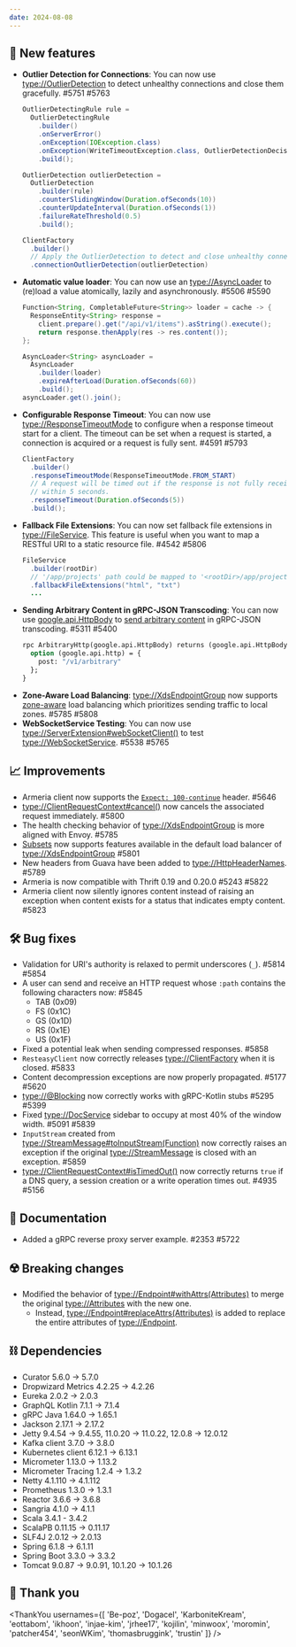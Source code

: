 ```yaml
---
date: 2024-08-08
---
```


## 🌟 New features

- **Outlier Detection for Connections**: You can now use <type://OutlierDetection> to detect unhealthy 
  connections and close them gracefully. #5751 #5763
  ```java
  OutlierDetectingRule rule =
    OutlierDetectingRule
      .builder()
      .onServerError()
      .onException(IOException.class)
      .onException(WriteTimeoutException.class, OutlierDetectionDecision.FATAL)
      .build();
  
  OutlierDetection outlierDetection = 
    OutlierDetection
      .builder(rule)
      .counterSlidingWindow(Duration.ofSeconds(10))
      .counterUpdateInterval(Duration.ofSeconds(1))
      .failureRateThreshold(0.5)
      .build();
  
  ClientFactory
    .builder()
    // Apply the OutlierDetection to detect and close unhealthy connections
    .connectionOutlierDetection(outlierDetection)
  ```
- **Automatic value loader**: You can now use an <type://AsyncLoader> to (re)load a value atomically, lazily and 
  asynchronously. #5506 #5590
  ```java
  Function<String, CompletableFuture<String>> loader = cache -> {
    ResponseEntity<String> response =
      client.prepare().get("/api/v1/items").asString().execute();
      return response.thenApply(res -> res.content());
  };

  AsyncLoader<String> asyncLoader =
    AsyncLoader
      .builder(loader)
      .expireAfterLoad(Duration.ofSeconds(60))
      .build();
  asyncLoader.get().join();
  ```
- **Configurable Response Timeout**: You can now use <type://ResponseTimeoutMode> to configure when a response
  timeout start for a client. The timeout can be set when a request is started, a connection is acquired or a 
  request is fully sent. #4591 #5793
  ```java
  ClientFactory
    .builder()
    .responseTimeoutMode(ResponseTimeoutMode.FROM_START)
    // A request will be timed out if the response is not fully received
    // within 5 seconds.
    .responseTimeout(Duration.ofSeconds(5))
    .build();
  ```
- **Fallback File Extensions**: You can now set fallback file extensions in <type://FileService>.
  This feature is useful when you want to map a RESTful URI to a static resource file. #4542 #5806
  ```java
  FileService
    .builder(rootDir)
    // '/app/projects' path could be mapped to '<rootDir>/app/projects.html'
    .fallbackFileExtensions("html", "txt")
    ...
  ```
- **Sending Arbitrary Content in gRPC-JSON Transcoding**: You can now use [google.api.HttpBody](https://github.com/googleapis/googleapis/blob/master/google/api/httpbody.proto)
  to [send arbitrary content](https://www.envoyproxy.io/docs/envoy/latest/configuration/http/http_filters/grpc_json_transcoder_filter#sending-arbitrary-content)
  in gRPC-JSON transcoding. #5311 #5400
  ```protobuf
  rpc ArbitraryHttp(google.api.HttpBody) returns (google.api.HttpBody) {
    option (google.api.http) = {
      post: "/v1/arbitrary"
    };
  }
  ```
- **Zone-Aware Load Balancing**: <type://XdsEndpointGroup> now supports [zone-aware](https://www.envoyproxy.io/docs/envoy/latest/intro/arch_overview/upstream/load_balancing/zone_aware)
  load balancing which prioritizes sending traffic to local zones. #5785 #5808
- **WebSocketService Testing**: You can now use <type://ServerExtension#webSocketClient()> to test <type://WebSocketService>. #5538 #5765

## 📈 Improvements

- Armeria client now supports the [`Expect: 100-continue`](https://developer.mozilla.org/en-US/docs/Web/HTTP/Status/100) header. #5646
- <type://ClientRequestContext#cancel()> now cancels the associated request immediately. #5800
- The health checking behavior of <type://XdsEndpointGroup> is more aligned with Envoy. #5785
- [Subsets](https://www.envoyproxy.io/docs/envoy/latest/intro/arch_overview/upstream/load_balancing/subsets#load-balancer-subsets) now
  supports features available in the default load balancer of <type://XdsEndpointGroup> #5801
- New headers from Guava have been added to <type://HttpHeaderNames>. #5789
- Armeria is now compatible with Thrift 0.19 and 0.20.0 #5243 #5822
- Armeria client now silently ignores content instead of raising an exception when content exists for
  a status that indicates empty content. #5823

## 🛠️ Bug fixes

- Validation for URI's authority is relaxed to permit underscores (`_`). #5814 #5854
- A user can send and receive an HTTP request whose `:path` contains the following characters now: #5845
  - TAB (0x09)
  - FS (0x1C)
  - GS (0x1D)
  - RS (0x1E)
  - US (0x1F)
- Fixed a potential leak when sending compressed responses. #5858
- `ResteasyClient` now correctly releases <type://ClientFactory> when it is closed. #5833
- Content decompression exceptions are now properly propagated. #5177 #5620
- <type://@Blocking> now correctly works with gRPC-Kotlin stubs #5295 #5399
- Fixed <type://DocService> sidebar to occupy at most 40% of the window width. #5091 #5839
- `InputStream` created from <type://StreamMessage#toInputStream(Function)> now correctly raises 
  an exception if the original <type://StreamMessage> is closed with an exception. #5859
- <type://ClientRequestContext#isTimedOut()> now correctly returns `true` if a DNS query, a session creation or
  a write operation times out. #4935 #5156

## 📃 Documentation

- Added a gRPC reverse proxy server example. #2353 #5722

## ☢️ Breaking changes

- Modified the behavior of <type://Endpoint#withAttrs(Attributes)> to merge the original <type://Attributes> 
  with the new one.
  - Instead, <type://Endpoint#replaceAttrs(Attributes)> is added to replace the entire attributes of <type://Endpoint>.

## ⛓ Dependencies

- Curator 5.6.0 → 5.7.0
- Dropwizard Metrics 4.2.25 → 4.2.26
- Eureka 2.0.2 → 2.0.3
- GraphQL Kotlin 7.1.1 → 7.1.4
- gRPC Java 1.64.0 → 1.65.1
- Jackson 2.17.1 → 2.17.2
- Jetty 9.4.54 → 9.4.55, 11.0.20 → 11.0.22, 12.0.8 → 12.0.12
- Kafka client 3.7.0 → 3.8.0
- Kubernetes client 6.12.1 → 6.13.1
- Micrometer 1.13.0 → 1.13.2
- Micrometer Tracing 1.2.4 → 1.3.2
- Netty 4.1.110 → 4.1.112
- Prometheus 1.3.0 → 1.3.1
- Reactor 3.6.6 → 3.6.8
- Sangria 4.1.0 → 4.1.1
- Scala 3.4.1 - 3.4.2
- ScalaPB 0.11.15 → 0.11.17
- SLF4J 2.0.12 → 2.0.13
- Spring 6.1.8 → 6.1.11
- Spring Boot 3.3.0 → 3.3.2
- Tomcat 9.0.87 → 9.0.91, 10.1.20 → 10.1.26

## 🙇 Thank you

<ThankYou usernames={[
  'Be-poz',
  'Dogacel',
  'KarboniteKream',
  'eottabom',
  'ikhoon',
  'injae-kim',
  'jrhee17',
  'kojilin',
  'minwoox',
  'moromin',
  'patcher454',
  'seonWKim',
  'thomasbruggink',
  'trustin'
]} />
